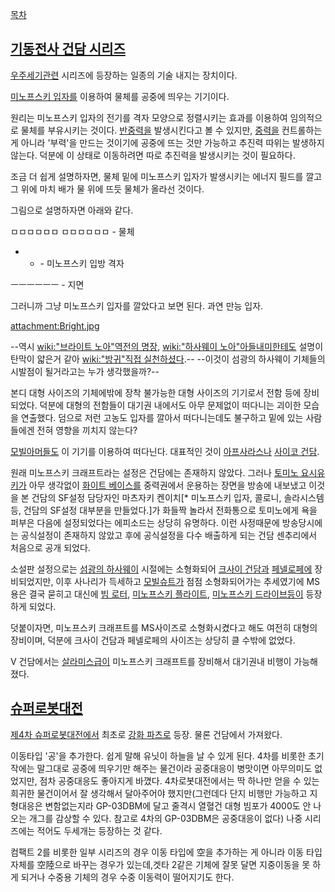 [[목차]]

== [[기동전사 건담 시리즈]] ==

[[우주세기]]관련 시리즈에 등장하는 일종의 기술 내지는 장치이다.

[[미노프스키 입자]]를 이용하여 물체를 공중에 띄우는 기기이다. 

원리는 미노프스키 입자의 전기를 격자 모양으로 정렬시키는 효과를 이용하여 임의적으로 물체를 부유시키는 것이다. [[반중력]]을 발생시킨다고 볼 수 있지만, [[중력]]을 컨트롤하는 게 아니라 '부력'을 만드는 것이기에 공중에 뜨는 것만 가능하고 추진력 따위는 발생하지 않는다. 덕분에 이 상태로 이동하려면 따로 추진력을 발생시키는 것이 필요하다.

조금 더 쉽게 설명하자면, 물체 밑에 미노프스키 입자가 발생시키는 에너지 필드를 깔고 그 위에 마치 배가 물 위에 뜨듯 물체가 올라선 것이다.

그림으로 설명하자면 아래와 같다.

ㅁㅁㅁㅁㅁㅁ
ㅁㅁㅁㅁㅁㅁ - 물체
*********** - 미노프스키 입방 격자
ㅡㅡㅡㅡㅡㅡ - 지면

그러니까 그냥 미노프스키 입자를 깔았다고 보면 된다. 과연 만능 입자.

attachment:Bright.jpg

--역시 [[wiki:"브라이트 노아"역전의 명장]], [[wiki:"하사웨이 노아"아들내미]]한테도 설명이 탄막이 얇은거 같아 [[wiki:"방귀"직접 실천]]하셨다.-- --이것이 섬광의 하사웨이 기체들의 시발점이 될거라고는 누가 생각했을까?--

본디 대형 사이즈의 기체에밖에 장착 불가능한 대형 사이즈의 기기로서 전함 등에 장비되었다. 덕분에 대형의 전함들이 대기권 내에서도 아무 문제없이 떠다니는 괴이한 모습을 연출했다. 덤으로 저런 고농도 입자를 깔아서 떠다니는데도 불구하고 밑에 있는 사람들에겐 전혀 영향을 끼치지 않는다?

[[모빌아머]]들도 이 기기를 이용하여 떠다닌다. 대표적인 것이 [[아프사라스]]나 [[사이코 건담]].

원래 미노프스키 크래프트라는 설정은 건담에는 존재하지 않았다. 그러나 [[토미노 요시유키]]가 아무 생각없이 [[화이트 베이스]]를 중력권에서 운용하는 장면을 방송에 내보냈고 이것을 본 건담의 SF설정 담당자인 마츠자키 켄이치[* 미노프스키 입자, 콜로니, 솔라시스템등, 건담의 SF설정 대부분을 만들었다.]가 화들짝 놀라서 전화통으로 토미노에게 욕을 퍼부은 다음에 설정되었다는 에피소드는 상당히 유명하다. 이런 사정때문에 방송당시에는 공식설정이 존재하지 않았고 후에 공식설정을 다수 배출하게 되는 건담 센추리에서 처음으로 공개 되었다.

소설판 설정으로는 [[섬광의 하사웨이]] 시절에는 소형화되어 [[크사이 건담]]과 [[페넬로페]]에 장비되었지만, 이후 사나리가 득세하고 [[모빌슈트]]가 점점 소형화되어가는 추세였기에 MS용은 결국 묻히고 대신에 [[빔 로터]], [[미노프스키 플라이트]], [[미노프스키 드라이브]]등이 등장하게 되었다. 

덧붙이자면, 미노프스키 크래프트를 MS사이즈로 소형화시켰다고 해도 여전히 대형의 장비이며, 덕분에 크사이 건담과 페넬로페의 사이즈는 상당히 클 수밖에 없었다. 

V 건담에서는 [[살라미스급]]이 미노프스키 크래프트를 장비해서 대기권내 비행이 가능해졌다.

== [[슈퍼로봇대전]] ==
[[제4차 슈퍼로봇대전]]에서 최초로 [[강화 파츠]]로 등장. 물론 건담에서 가져왔다.

이동타입 '공'을 추가한다. 쉽게 말해 유닛이 하늘을 날 수 있게 된다. 4차를 비롯한 초기작에는 말그대로 공중에 띄우기만 해주는 물건이라 공중대응이 병맛이면 아무의미도 없었지만, 점차 공중대응도 좋아지게 바꼈다. 4차로봇대전에서는 딱 하나만 얻을 수 있는 희귀한 물건이어서 잘 생각해서 달아주어야 했지만(그런데다 단지 비행만 가능하고 지형대응은 변함없는지라 GP-03DBM에 달고 줄격시 열혈건 대형 빔포가 4000도 안 나오는 개그를 감상할 수 있다. 참고로 4차의 GP-03DBM은 공중대응이 없다) 나중 시리즈에는 적어도 두세개는 등장하는 것 같다. 

컴팩트 2를 비롯한 일부 시리즈의 경우 이동 타입에 空을 추가하는 게 아니라 이동 타입 자체를 空陸으로 바꾸는 경우가 있는데,겟타 2같은 기체에 잘못 달면 지중이동을 못 하게 되거나 수중용 기체의 경우 수중 이동력이 떨어지기도 한다.
